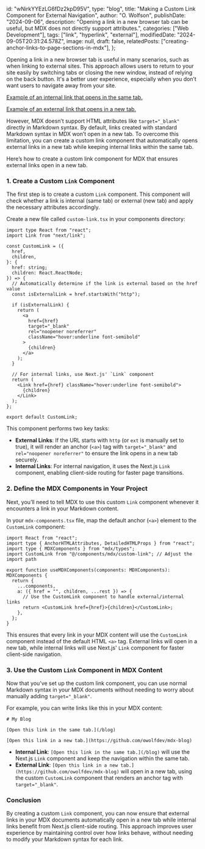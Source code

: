   id: "wNirkYYEzLG6fDz2kpD95V",
  type: "blog",
  title: "Making a Custom Link Component for External Navigation",
  author: "O. Wolfson",
  publishDate: "2024-09-06",
  description:
    "Opening a link in a new browser tab can be useful, but MDX does not directly support attributes.",
  categories: ["Web Development"],
  tags: ["link", "hyperlink", "external"],
  modifiedDate: "2024-09-05T20:31:24.578Z",
  image: null,
  draft: false,
  relatedPosts: ["creating-anchor-links-to-page-sections-in-mdx"],
};

Opening a link in a new browser tab is useful in many scenarios, such as when linking to external sites. This approach allows users to return to your site easily by switching tabs or closing the new window, instead of relying on the back button. It's a better user experience, especially when you don’t want users to navigate away from your site.

[Example of an internal link that opens in the same tab.](/blog)

[Example of an external link that opens in a new tab.](https://github.com/owolfdev/mdx-blog)

However, MDX doesn’t support HTML attributes like `target="_blank"` directly in Markdown syntax. By default, links created with standard Markdown syntax in MDX won’t open in a new tab. To overcome this limitation, you can create a custom link component that automatically opens external links in a new tab while keeping internal links within the same tab.

Here’s how to create a custom link component for MDX that ensures external links open in a new tab.

### 1. Create a Custom `Link` Component

The first step is to create a custom `Link` component. This component will check whether a link is internal (same tab) or external (new tab) and apply the necessary attributes accordingly.

Create a new file called `custom-link.tsx` in your components directory:

```tsx
import type React from "react";
import Link from "next/link";

const CustomLink = ({
  href,
  children,
}: {
  href: string;
  children: React.ReactNode;
}) => {
  // Automatically determine if the link is external based on the href value
  const isExternalLink = href.startsWith("http");

  if (isExternalLink) {
    return (
      <a
        href={href}
        target="_blank"
        rel="noopener noreferrer"
        className="hover:underline font-semibold"
      >
        {children}
      </a>
    );
  }

  // For internal links, use Next.js' `Link` component
  return (
    <Link href={href} className="hover:underline font-semibold">
      {children}
    </Link>
  );
};

export default CustomLink;
```

This component performs two key tasks:

- **External Links**: If the URL starts with `http` (or `ext` is manually set to true), it will render an anchor (`<a>`) tag with `target="_blank"` and `rel="noopener noreferrer"` to ensure the link opens in a new tab securely.
- **Internal Links**: For internal navigation, it uses the Next.js `Link` component, enabling client-side routing for faster page transitions.

### 2. Define the MDX Components in Your Project

Next, you’ll need to tell MDX to use this custom `Link` component whenever it encounters a link in your Markdown content.

In your `mdx-components.tsx` file, map the default anchor (`<a>`) element to the `CustomLink` component:

```tsx
import React from "react";
import type { AnchorHTMLAttributes, DetailedHTMLProps } from "react";
import type { MDXComponents } from "mdx/types";
import CustomLink from "@/components/mdx/custom-link"; // Adjust the import path

export function useMDXComponents(components: MDXComponents): MDXComponents {
  return {
    ...components,
    a: ({ href = "", children, ...rest }) => {
      // Use the CustomLink component to handle external/internal links
      return <CustomLink href={href}>{children}</CustomLink>;
    },
  };
}
```

This ensures that every link in your MDX content will use the `CustomLink` component instead of the default HTML `<a>` tag. External links will open in a new tab, while internal links will use Next.js' `Link` component for faster client-side navigation.

### 3. Use the Custom `Link` Component in MDX Content

Now that you’ve set up the custom link component, you can use normal Markdown syntax in your MDX documents without needing to worry about manually adding `target="_blank"`.

For example, you can write links like this in your MDX content:

```mdx
# My Blog

[Open this link in the same tab.](/blog)

[Open this link in a new tab.](https://github.com/owolfdev/mdx-blog)
```

- **Internal Link**: `[Open this link in the same tab.](/blog)` will use the Next.js `Link` component and keep the navigation within the same tab.
- **External Link**: `[Open this link in a new tab.](https://github.com/owolfdev/mdx-blog)` will open in a new tab, using the custom `CustomLink` component that renders an anchor tag with `target="_blank"`.

### Conclusion

By creating a custom `Link` component, you can now ensure that external links in your MDX documents automatically open in a new tab while internal links benefit from Next.js client-side routing. This approach improves user experience by maintaining control over how links behave, without needing to modify your Markdown syntax for each link.
